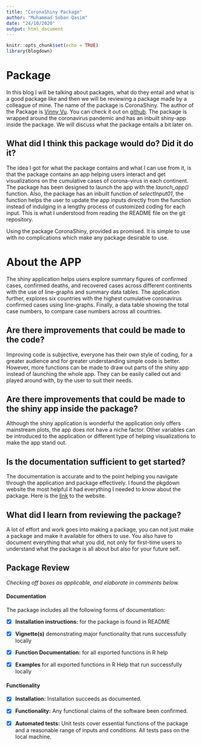 ```yaml
---
title: "CoronaShiny Package"
author: "Muhammad Soban Qasim"
date: "24/10/2020"
output: html_document
---
```


```r
knitr::opts_chunk$set(echo = TRUE)
library(blogdown)
```

# Package 

In this blog I will be talking about packages, what do they entail and what is a good package like and then we will be reviewing a package made by a colleague of mine. The name of the package is CoronaShiny.  The author of the Package is [Vinny Vu](https://github.com/vvuu0009).  You can check it out on [github](https://github.com/etc5523-2020/r-package-assessment-vvuu0009). The package is wrapped around the coronavirus pandemic and has an inbuilt shiny-app inside the package. We will discuss what the package entails a bit later on.



##  What did I think this package would do? Did it do it?

The idea I got for what the package contains and what I can use from it, is that the package contains an app helping users interact and get visualizations on the cumulative cases of corona-virus in each continent. The package has been designed to launch the app with the *launch_app()* function. Also, the package has an inbuilt function of *selectInput01*, the function helps the user to update the app inputs directly from the function instead of indulging in a lengthy process of customized coding for each input. This is what I understood from reading the README file on the git repository. 

Using the package CoronaShiny, provided as promised. It is simple to use with no complications which make any package desirable to use. 

# About the APP

The shiny application helps users explore summary figures of confirmed cases, confirmed deaths, and recovered cases across different continents with the use of line-graphs and summary data tables. The application further, explores six countries with the highest cumulative coronavirus confirmed cases using line-graphs. Finally, a data table showing the total case numbers, to compare case numbers across all countries.


##  Are there improvements that could be made to the code?  

Improving code is subjective, everyone has their own style of coding, for a greater audience and for greater understanding simple code is better. However, more functions can be made to draw out parts of the shiny app instead of launching the whole app. They can be easily called out and played around with, by the user to suit their needs. 

## Are there improvements that could be made to the shiny app inside the package?

Although the shiny application is wonderful the application only offers mainstream plots, the app does not have a niche factor. Other variables can be introduced to the application or different type of helping visualizations to make the app stand out.  


## Is the documentation sufficient to get started?

The documentation is accurate and to the point helping you navigate through the application and package effectively. I found the pkgdown website the most helpful it had everything I needed to know about the package. Here is the [link](https://etc5523-2020.github.io/r-package-assessment-vvuu0009/) to the website.


##  What did I learn from reviewing the package?

A lot of effort and work goes into making a package, you can not just make a package and make it available for others to use. You also have to document everything that what you did, not only for first-time users to understand what the package is all about but also for your future self. 


















## **Package Review**

*Checking off boxes as applicable, and elaborate in comments below.*

#### Documentation

The package includes all the following forms of documentation:

- [X] **Installation instructions:** for the package is found in README

- [X] **Vignette(s)** demonstrating major functionality that runs successfully locally

- [X] **Function Documentation:** for all exported functions in R help

- [X] **Examples** for all exported functions in R Help that run successfully locally

#### Functionality

- [X] **Installation:** Installation succeeds as documented.

- [X] **Functionality:** Any functional claims of the software been confirmed.

- [X] **Automated tests:** Unit tests cover essential functions of the package and a reasonable range of inputs and conditions. All tests pass on the local machine.
